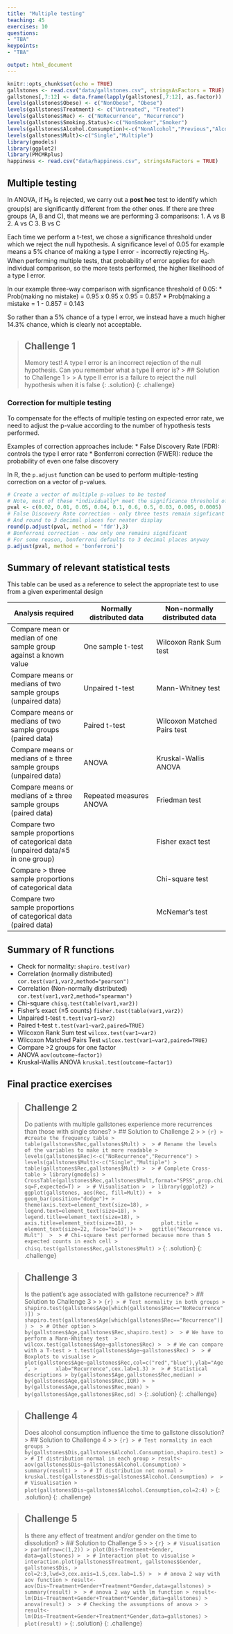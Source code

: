 ```yaml
---
title: "Multiple testing"
teaching: 45
exercises: 10
questions:
- "TBA"
keypoints:
- "TBA"

output: html_document
---
```


```r
knitr::opts_chunk$set(echo = TRUE)
gallstones <- read.csv("data/gallstones.csv", stringsAsFactors = TRUE)
gallstones[,7:12] <- data.frame(lapply(gallstones[,7:12], as.factor))
levels(gallstones$Obese) <- c("NonObese", "Obese")
levels(gallstones$Treatment) <- c("Untreated", "Treated")
levels(gallstones$Rec) <- c("NoRecurrence", "Recurrence")
levels(gallstones$Smoking.Status)<-c("NonSmoker","Smoker")
levels(gallstones$Alcohol.Consumption)<-c("NonAlcohol","Previous","Alcohol")
levels(gallstones$Mult)<-c("Single","Multiple")
library(gmodels)
library(ggplot2)
library(PMCMRplus)
happiness <- read.csv("data/happiness.csv", stringsAsFactors = TRUE)
```

## Multiple testing
In ANOVA, if H<sub>0</sub> is rejected, we carry out a __post hoc__ test to 
identify which group(s) are significantly different from the other ones. If 
there are three groups (A, B and C), that means we are performing 3 comparisons:
1. A vs B
2. A vs C
3. B vs C

Each time we perform a t-test, we chose a significance threshold under which we
reject the null hypothesis. A significance level of 0.05 for example means a 5%
chance of making a type I error - incorrectly rejecting H<sub>0</sub>. When 
performing multiple tests, that probability of error applies for each individual
comparison, so the more tests performed, the higher likelihood of a type I error.

In our example three-way comparison with signficance threshold of 0.05:
* Prob(making no mistake) = 0.95 x 0.95 x 0.95 = 0.857
* Prob(making a mistake = 1 - 0.857 = 0.143

So rather than a 5% chance of a type I error, we instead have a much higher 
14.3% chance, which is clearly not acceptable.

> ## Challenge 1
>
> Memory test! A type I error is an incorrect rejection of the null hypothesis. 
> Can you remember what a type II error is?
> > ## Solution to Challenge 1
> > 
> > A type II error is a failure to reject the null hypothesis when it is false
> {: .solution}
{: .challenge}

### Correction for multiple testing
To compensate for the effects of multiple testing on expected error rate, we 
need to adjust the p-value according to the number of hypothesis tests 
performed. 

Examples of correction approaches include:
* False Discovery Rate (FDR): controls the type I error rate
* Bonferroni correction (FWER): reduce the probability of even one false 
discovery

In R, the `p.adjust` function can be used to perform multiple-testing correction
on a vector of p-values. 
```r
# Create a vector of multiple p-values to be tested
# Note, most of these *individually* meet the significance threshold of <0.05
pval <- c(0.02, 0.01, 0.05, 0.04, 0.1, 0.6, 0.5, 0.03, 0.005, 0.0005)
# False Discovery Rate correction - only three tests remain signficant
# And round to 3 decimal places for neater display
round(p.adjust(pval, method = 'fdr'),3)
# Bonferroni correction - now only one remains significant
# For some reason, bonferroni defaults to 3 decimal places anyway
p.adjust(pval, method = 'bonferroni')
```

## Summary of relevant statistical tests
This table can be used as a reference to select the appropriate test to use from
a given experimental design

|Analysis required |Normally distributed data |Non-normally distributed data |
|-----|-----|-----|
|Compare mean or median of one sample group against a known value |One sample t-test |Wilcoxon Rank Sum test |
|Compare means or medians of two sample groups (unpaired data) |Unpaired t-test |Mann-Whitney test |
|Compare means or medians of two sample groups (paired data) |Paired t-test |Wilcoxon Matched Pairs test |
|Compare means or medians of ≥ three sample groups (unpaired data) |ANOVA |Kruskal-Wallis ANOVA |
|Compare means or medians of ≥ three sample groups (paired data) |Repeated measures ANOVA |Friedman test |
|Compare two sample proportions of categorical data (unpaired data/≤5 in one group) |  |Fisher exact test |
|Compare > three sample proportions of categorical data |  |Chi-square test |
|Compare two sample proportions of categorical data (paired data) |  |McNemar’s test |

## Summary of R functions

* Check for normality: `shapiro.test(var)`
* Correlation (normally distributed) `cor.test(var1,var2,method="pearson")`
* Correlation (Non-normally distributed) `cor.test(var1,var2,method="spearman")`
* Chi-square `chisq.test(table(var1,var2))`
* Fisher’s exact (≤5 counts) `fisher.test(table(var1,var2))`
* Unpaired t-test `t.test(var1~var2)`
* Paired t-test `t.test(var1~var2,paired=TRUE)`
* Wilcoxon Rank Sum test `wilcox.test(var1~var2)`
* Wilcoxon Matched Pairs Test `wilcox.test(var1~var2,paired=TRUE)`
* Compare >2 groups for one factor
* ANOVA `aov(outcome~factor1)`
* Kruskal-Wallis ANOVA `kruskal.test(outcome~factor1)`

## Final practice exercises
> ## Challenge 2
>
> Do patients with multiple gallstones experience more recurrences than those 
> with single stones?
> > ## Solution to Challenge 2
> > 
> > ```{r}
> > #create the frequency table
> > table(gallstones$Rec,gallstones$Mult)
> > 
> > # Rename the levels of the variables to make it more readable
> > levels(gallstones$Rec)<-c("NoRecurrence","Recurrence")
> > levels(gallstones$Mult)<-c("Single","Multiple")
> > table(gallstones$Rec,gallstones$Mult)
> > 
> > # Complete Cross-table
> > library(gmodels)
> > CrossTable(gallstones$Rec,gallstones$Mult,format="SPSS",prop.chisq=F,expected=T)
> > 
> > # Visualisation
> > 
> > library(ggplot2)
> > ggplot(gallstones, aes(Rec, fill=Mult)) + 
> >   geom_bar(position="dodge")+
> >   theme(axis.text=element_text(size=18),
> >         legend.text=element_text(size=18),
> >         legend.title=element_text(size=18),
> >         axis.title=element_text(size=18),
> >         plot.title = element_text(size=22, face="bold"))+
> >   ggtitle("Recurrence vs. Mult") 
> > 
> > # Chi-square test performed because more than 5 expected counts in each cell
> > chisq.test(gallstones$Rec,gallstones$Mult)
> > ```
> {: .solution}
{: .challenge}

> ## Challenge 3
>
> Is the patient's age associated with gallstone recurrence?
> > ## Solution to Challenge 3
> > 
> > ```{r}
> > # Test normality in both groups
> > shapiro.test(gallstones$Age[which(gallstones$Rec=="NoRecurrence")])
> > shapiro.test(gallstones$Age[which(gallstones$Rec=="Recurrence")])
> > 
> > # Other option
> > by(gallstones$Age,gallstones$Rec,shapiro.test)
> > 
> > # We have to perform a Mann-Whitney test 
> > wilcox.test(gallstones$Age~gallstones$Rec)
> > 
> > # We can compare with a T-test
> > t.test(gallstones$Age~gallstones$Rec)
> > 
> > # Boxplots to visualise
> > plot(gallstones$Age~gallstones$Rec,col=c("red","blue"),ylab="Age",
> >      xlab="Recurrence",cex.lab=1.3)
> > 
> > # Statistical descriptions
> > by(gallstones$Age,gallstones$Rec,median)
> > by(gallstones$Age,gallstones$Rec,IQR)
> > 
> > by(gallstones$Age,gallstones$Rec,mean)
> > by(gallstones$Age,gallstones$Rec,sd)
> > ```
> {: .solution}
{: .challenge}

> ## Challenge 4
>
> Does alcohol consumption influence the time to gallstone dissolution?
> > ## Solution to Challenge 4
> > 
> > ```{r}
> > # Test normality in each groups
> > by(gallstones$Dis,gallstones$Alcohol.Consumption,shapiro.test)
> > 
> > # If distribution normal in each group
> > result<-aov(gallstones$Dis~gallstones$Alcohol.Consumption)
> > summary(result)
> > 
> > # If distribution not normal
> > kruskal.test(gallstones$Dis~gallstones$Alcohol.Consumption)
> > 
> > # Visualisation
> > plot(gallstones$Dis~gallstones$Alcohol.Consumption,col=2:4)
> > ```
> {: .solution}
{: .challenge}

> ## Challenge 5
>
> Is there any effect of treatment and/or gender on the time to dissolution?
> > ## Solution to Challenge 5
> > 
> > ```{r}
> > # Visualisation
> > par(mfrow=c(1,2))
> > plot(Dis~Treatment+Gender, data=gallstones)
> > 
> > # Interaction plot to visualise
> > interaction.plot(gallstones$Treatment, gallstones$Gender, gallstones$Dis,
> >                  col=2:3,lwd=3,cex.axis=1.5,cex.lab=1.5)
> > 
> > # anova 2 way with aov function
> > result<-aov(Dis~Treatment+Gender+Treatment*Gender,data=gallstones)
> > summary(result)
> > 
> > # anova 2 way with lm function
> > result<-lm(Dis~Treatment+Gender+Treatment*Gender,data=gallstones)
> > anova(result)
> > 
> > # Checking the assumptions of anova
> > 
> > result<-lm(Dis~Treatment+Gender+Treatment*Gender,data=gallstones)
> > plot(result)
> > ```
> {: .solution}
{: .challenge}

